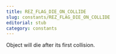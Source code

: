```yaml
---
title: REZ_FLAG_DIE_ON_COLLIDE
slug: constants/REZ_FLAG_DIE_ON_COLLIDE
editorial: stub
category: constants
---
```


<LSLConstant
	name="REZ_FLAG_DIE_ON_COLLIDE"
	type="integer"
	value="0x0008"
/>

Object will die after its first collision.
